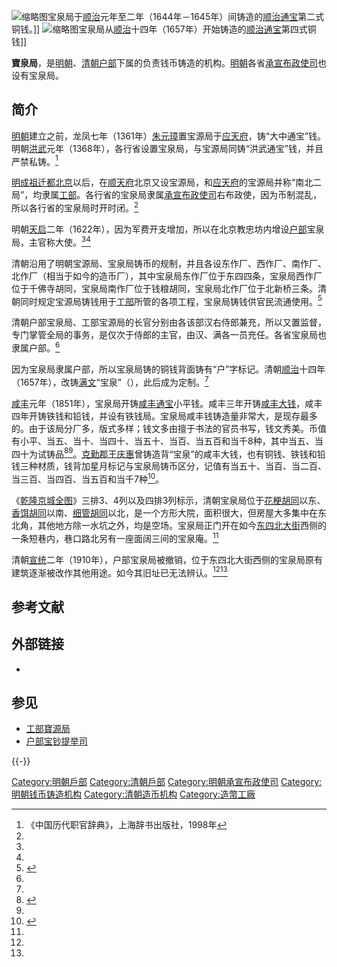 [[File:Shunzhi_Tongbao._Chinese._Hu.jpg|缩略图]]宝泉局于[[顺治|顺治]]元年至二年（1644年－1645年）间铸造的[[顺治通宝|顺治通宝]]第二式铜钱。]]
[[File:Shunzhi_Tongbao._Manchu._Bao_Quan.jpg|缩略图]]宝泉局从[[顺治|顺治]]十四年（1657年）开始铸造的[[顺治通宝|顺治通宝]]第四式铜钱]]

'''寶泉局'''，是[[明朝|明朝]]、[[清朝|清朝]][[户部|户部]]下属的负责钱币铸造的机构。[[明朝|明朝]]各省[[承宣布政使司|承宣布政使司]]也设有宝泉局。

== 简介 ==
[[明朝|明朝]]建立之前，龙凤七年（1361年）[[朱元璋|朱元璋]]置宝源局于[[应天府|应天府]]，铸“大中通宝”钱。明朝[[洪武|洪武]]元年（1368年），各行省设置宝泉局，与宝源局同铸“洪武通宝”钱，并且严禁私铸。<ref name="cidian">《中国历代职官辞典》，上海辞书出版社，1998年</ref>

[[明成祖迁都北京|明成祖迁都北京]]以后，在[[顺天府|顺天府]]北京又设宝源局，和[[应天府|应天府]]的宝源局并称“南北二局”，均隶属[[工部|工部]]。各行省的宝泉局隶属[[承宣布政使司|承宣布政使司]]右布政使，因为币制混乱，所以各行省的宝泉局时开时闭。<ref name="cidian" />

明朝[[天启_(明朝)|天启]]二年（1622年），因为军费开支增加，所以在北京教忠坊内增设[[户部|户部]]宝泉局，主官称大使。<ref name="cidian" /><ref name="bqw" />

清朝沿用了明朝宝源局、宝泉局铸币的规制，并且各设东作厂、西作厂、南作厂、北作厂（相当于如今的造币厂），其中宝泉局东作厂位于东四四条，宝泉局西作厂位于千佛寺胡同，宝泉局南作厂位于钱粮胡同，宝泉局北作厂位于北新桥三条。清朝同时规定宝源局铸钱用于[[工部|工部]]所管的各项工程，宝泉局铸钱供官民流通使用。<ref name="bqw">{{Cite web |url=http://bjyouth.ynet.com/3.1/1004/28/4398388.html |title=历史文化保护区在发现—教忠坊内轶事多，北青网，2010-04-27 |access-date=2015-01-03 |archive-date=2015-01-03 |archive-url=https://web.archive.org/web/20150103091356/http://bjyouth.ynet.com/3.1/1004/28/4398388.html |dead-url=yes }}</ref>

清朝户部宝泉局、工部宝源局的长官分别由各该部汉右侍郎兼充，所以又置监督，专门掌管全局的事务，是仅次于侍郎的主官，由汉、满各一员充任。各省宝泉局也隶属户部。<ref name="cidian" />

因为宝泉局隶属户部，所以宝泉局铸的铜钱背面铸有“户”字标记。清朝[[顺治|顺治]]十四年（1657年），改铸[[满文|满文]]“宝泉”（{{ManchuSibeUnicode|ᠪᠣᠣ<br>ᠴᡳᠣᠸᠠᠨ}}），此后成为定制。<ref name="bqw" />

[[咸丰_(年号)|咸丰]]元年（1851年），宝泉局开铸[[咸丰通宝|咸丰通宝]]小平钱。咸丰三年开铸[[咸丰大钱|咸丰大钱]]，咸丰四年开铸铁钱和铅钱，并设有铁钱局。宝泉局咸丰钱铸造量非常大，是现存最多的。由于该局分厂多，版式多样；钱文多由擅于书法的官员书写，钱文秀美。币值有小平、当五、当十、当四十、当五十、当百、当五百和当千8种，其中当五、当四十为试铸品<ref name=qzy>{{cite book |author = 齐宗佑 编著 |title = 中国钱币丛书甲种本之五-咸丰钱的版式系列 |year=2002 |publisher=中华书局出版社 |location=北京 |ISBN = 7-101-02416-5 }}</ref>{{rp|1}}<ref name="xfqh" />{{rp|X17,236}}。[[克勤郡王|克勤郡王]][[庆惠|庆惠]]曾铸造背“宝泉”的咸丰大钱，也有铜钱、铁钱和铅钱三种材质，钱背加星月标记与宝泉局铸币区分，记值有当五十、当百、当二百、当三百、当四百、当五百和当千7种<ref name="xfqh">{{cite book |editors = 马定祥 主编，马传德、徐渊 |title = 咸丰泉汇 |year=1994 |publisher=上海人民出版社 |location=上海 |ISBN = 7-208-01857-X }}</ref>{{rp|X17,3-4 }}。

《[[乾隆京城全图|乾隆京城全图]]》三排3、4列以及四排3列标示，清朝宝泉局位于[[花梗胡同|花梗胡同]]以东、[[香饵胡同|香饵胡同]]以南、[[细管胡同|细管胡同]]以北，是一个方形大院，面积很大，但房屋大多集中在东北角，其他地方除一水坑之外，均是空场。宝泉局正门开在如今[[东四北大街|东四北大街]]西侧的一条短巷内，巷口路北另有一座面阔三间的宝泉庵。<ref name="bqw" />

清朝[[宣统|宣统]]二年（1910年），户部宝泉局被撤销，位于东四北大街西侧的宝泉局原有建筑逐渐被改作其他用途。如今其旧址已无法辨认。<ref name="bqw" /><ref name="cidian" />

== 参考文献 ==
{{Reflist|30em}}

== 外部链接 ==
* {{Commons category-inline|Board of Revenue Mint}}

== 参见 ==
{{Portal box|中国|经济|历史}}
* [[工部|工部]][[寶源局|寶源局]]
* [[户部|户部]][[宝钞提举司|宝钞提举司]]

{{-}}
{{明朝户部}}
{{清代货币}}

[[Category:明朝戶部|Category:明朝戶部]]
[[Category:清朝戶部|Category:清朝戶部]]
[[Category:明朝承宣布政使司|Category:明朝承宣布政使司]]
[[Category:明朝钱币铸造机构|Category:明朝钱币铸造机构]]
[[Category:清朝造币机构|Category:清朝造币机构]]
[[Category:造幣工廠|Category:造幣工廠]]